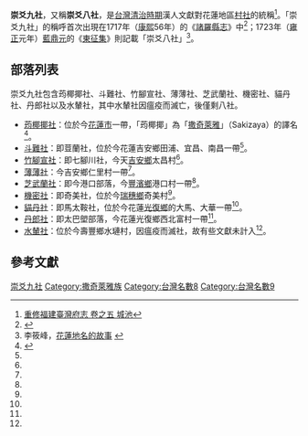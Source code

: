 '''崇爻九社'''，又稱'''崇爻八社'''，是[[台灣|台灣]][[台灣清治時期|清治時期]]漢人文獻對花蓮地區[[街庄社鄉|村社]]的統稱<ref>[http://lib2.tngs.tn.edu.tw/minchin/Read.aspx?kind=4&level=1&b_no=230&id=4693 重修福建臺灣府志 卷之五 城池]{{Dead link}}</ref>。「崇爻九社」的稱呼首次出現在1717年（[[康熙|康熙]]56年）的《[[諸羅縣志|諸羅縣志]]》中<ref>{{Cite web |url=http://thcts.sinica.edu.tw/themes/rc18-1.php |title=清代東部後山圖 |access-date=2020-12-08 |archive-date=2020-12-03 |archive-url=https://web.archive.org/web/20201203114340/http://thcts.sinica.edu.tw/themes/rc18-1.php |dead-url=no }}</ref>；1723年（[[雍正|雍正]]元年）[[藍鼎元|藍鼎元]]的《[[東征集|東征集]]》則記載「崇爻八社」<ref>李筱峰，[http://www.peoplenews.tw/news/86dd9ac7-2c42-4b4a-a101-2142a485c4dc 花蓮地名的故事] {{Wayback|url=http://www.peoplenews.tw/news/86dd9ac7-2c42-4b4a-a101-2142a485c4dc |date=20190903205911 }}</ref>。

== 部落列表 ==
崇爻九社包含荺椰揶社、斗難社、竹腳宣社、薄薄社、芝武蘭社、機密社、貓丹社、丹郎社以及水輦社，其中水輦社因瘟疫而滅亡，後僅剩八社。

* [[荺椰揶社|荺椰揶社]]：位於今[[花蓮市|花蓮市]]一帶，「荺椰揶」為「[[撒奇萊雅族|撒奇萊雅]]」（Sakizaya）的譯名<ref name=":0">{{Cite web|title=【民報】花蓮地名的故事|url=https://www.peoplenews.tw/news/86dd9ac7-2c42-4b4a-a101-2142a485c4dc|accessdate=2020-12-08|date=2016-09-15|work=www.peoplenews.tw|language=zh-TW|archive-date=2019-05-05|archive-url=https://web.archive.org/web/20190505110605/https://www.peoplenews.tw/news/86dd9ac7-2c42-4b4a-a101-2142a485c4dc|dead-url=no}}</ref>。
* [[荳蘭社|斗難社]]：即荳蘭社，位於今花蓮吉安鄉田浦、宜昌、南昌一帶<ref name=":0" />。
* [[七腳川社|竹腳宣社]]：即七腳川社，今天[[吉安鄉|吉安鄉]]太昌村<ref name=":0" />。
* [[薄薄社|薄薄社]]：今吉安鄉仁里村一帶<ref name=":0" />。
* [[芝武蘭社|芝武蘭社]]：即今港口部落，今[[豐濱鄉|豐濱鄉]]港口村一帶<ref name=":0" />。
* [[機密社|機密社]]：即奇美社，位於今[[瑞穗鄉|瑞穗鄉]]奇美村<ref name=":0" />。
* [[貓丹社|貓丹社]]：即馬太鞍社，位於今花蓮[[光復鄉|光復鄉]]的大馬、大華一帶<ref name=":0" />。
* [[丹郎社|丹郎社]]：即太巴塱部落，今花蓮光復鄉西北富村一帶<ref name=":0" />。
* [[水輦社|水輦社]]：位於今壽豐鄉水璉村，因瘟疫而滅社，故有些文獻未計入<ref name=":0" />。

==參考文獻==
{{Reflist}}

[[Category:崇爻九社|]]
[[Category:撒奇萊雅族|Category:撒奇萊雅族]]
[[Category:台灣名數8|Category:台灣名數8]]
[[Category:台灣名數9|Category:台灣名數9]]